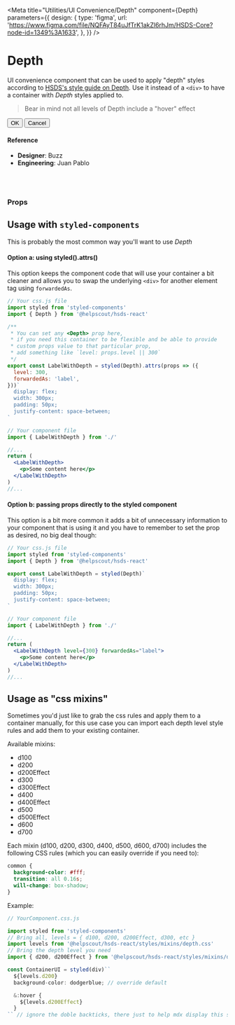 
<Meta
  title="Utilities/UI Convenience/Depth"
  component={Depth}
  parameters={{
    design: {
      type: 'figma',
      url:
        'https://www.figma.com/file/NQFAyT84uJfTrK1akZl6rhJm/HSDS-Core?node-id=1349%3A1633',
    },
  }}
/>

# Depth

UI convenience component that can be used to apply "depth" styles according to [HSDS's style guide on Depth](/docs/style-2-depth--page?path=/docs/style-2-depth--page). Use it instead of a `<div>` to have a container with _Depth_ styles applied to.

> Bear in mind not all levels of Depth include a "hover" effect

<Canvas>
  <Story name="default">
    <ContainerWithDepth
      isActive={boolean('isActive', false)}
      withHoverEffect={boolean('withHoverEffect', true)}
      level={select(
        'Level',
        {
          '100': 100,
          '200': 200,
          '300': 300,
          '400': 400,
          '500': 500,
          '600': 600,
          '700': 700,
        },
        100
      )}
    >
      <Button theme="grey" outlined>
        OK
      </Button>
      <Button kind="tertiary">Cancel</Button>
    </ContainerWithDepth>
  </Story>
</Canvas>

#### Reference

- **Designer**: Buzz
- **Engineering**: Juan Pablo

<br />
<br />

### Props

<ArgsTable of={Depth} />

## Usage with `styled-components`

This is probably the most common way you'll want to use _Depth_

#### Option a: using styled().attrs()

This option keeps the component code that will use your container a bit cleaner and allows you to swap the underlying `<div>` for another element tag using `forwardedAs`.

```jsx
// Your css.js file
import styled from 'styled-components'
import { Depth } from '@helpscout/hsds-react'

/**
 * You can set any <Depth> prop here,
 * if you need this container to be flexible and be able to provide
 * custom props value to that particular prop,
 * add something like `level: props.level || 300`
 */
export const LabelWithDepth = styled(Depth).attrs(props => ({
  level: 300,
  forwardedAs: 'label',
}))`
  display: flex;
  width: 300px;
  padding: 50px;
  justify-content: space-between;
`

// Your component file
import { LabelWithDepth } from './'

//...
return (
  <LabelWithDepth>
    <p>Some content here</p>
  </LabelWithDepth>
)
//...
```

#### Option b: passing props directly to the styled component

This option is a bit more common it adds a bit of unnecessary information to your component that is using it and you have to remember to set the prop as desired, no big deal though:

```jsx
// Your css.js file
import styled from 'styled-components'
import { Depth } from '@helpscout/hsds-react'

export const LabelWithDepth = styled(Depth)`
  display: flex;
  width: 300px;
  padding: 50px;
  justify-content: space-between;
`

// Your component file
import { LabelWithDepth } from './'

//...
return (
  <LabelWithDepth level={300} forwardedAs="label">
    <p>Some content here</p>
  </LabelWithDepth>
)
//...
```

## Usage as "css mixins"

Sometimes you'd just like to grab the css rules and apply them to a container manually, for this use case you can import each depth level style rules and add them to your existing container.

Available mixins:

- d100
- d200
- d200Effect
- d300
- d300Effect
- d400
- d400Effect
- d500
- d500Effect
- d600
- d700

Each mixin (d100, d200, d300, d400, d500, d600, d700) includes the following CSS rules (which you can easily override if you need to):

```css
common {
  background-color: #fff;
  transition: all 0.16s;
  will-change: box-shadow;
}
```

Example:

```javascript
// YourComponent.css.js

import styled from 'styled-components'
// Bring all, levels = { d100, d200, d200Effect, d300, etc }
import levels from '@helpscout/hsds-react/styles/mixins/depth.css'
// Bring the depth level you need
import { d200, d200Effect } from '@helpscout/hsds-react/styles/mixins/depth.css'

const ContainerUI = styled(div)``
  ${levels.d200}
  background-color: dodgerblue; // override default

  &:hover {
    ${levels.d200Effect}
  }
`` // ignore the doble backticks, there just to help mdx display this section of code
```
